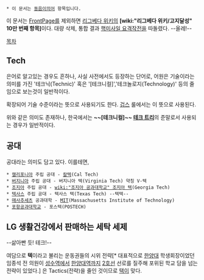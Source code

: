  * 이 문서는 [[동음이의어]] 항목입니다.

이 문서는 [[FrontPage]]를 제외하면 [[리그베다 위키]]의 '''[wiki:"리그베다 위키/고지달성" 10만 번째 항목]'''이다. 대량 삭제, 통합 결과 [[핵미사일 요격작전]]을 따돌렸다. --올레!--

[[목차]]
== Tech ==
은어로 알고있는 경우도 흔하나, 사실 사전에서도 등장하는 단어로, 어원은 기술이라는 의미를 가진 '테크닉(Technic)' 혹은 '[테크니컬]','테크놀로지(Technology)' 등의 줄임으로 보는것이 일반적이다.

확장되어 기술 수준이라는 뜻으로 사용되기도 한다. [[겁스]] 룰에서는 이 뜻으로 사용된다.

위와 같은 의미도 존재하나, 한국에서는 '''~~[테크니컬]~~   [[테크 트리]]'''의 준말로서 사용되는 경우가 일반적이다.

== 공대 ==
공대라는 의미도 담고 있다. 이를테면,
 * [[캘리포니아]] 주립 공대 - [[칼텍]](Cal Tech)
 * [[버지니아]] 주립 공대 - 버지니아 텍(Virginia Tech) 약칭 V-텍
 * [[조지아]] 주립 공대 - [[wiki:"조지아 공과대학교" 조지아 텍]](Georgia Tech) 
 * [[텍사스]] 주립 공대 - 텍사스 텍(Texas Tech) --텍텍--
 * [[매사추세츠]] 공과대학 - [[MIT]](Massachusetts Institute of Technology)
 * [[포항공과대학교]] - 포스텍(POSTECH)

== LG 생활건강에서 판매하는 세탁 세제 ==
--삶아빤 듯! 테크!--

여담으로 '''텍'''이라고 불리는 운동권들의 시위 전략[* 대표적으로 [[한양대]] 학생회장이었던 임종석 전 의원이 [[성수역]]에서 [[한양대역]]까지 [[서울 지하철 2호선|2호선]] 선로를 질주해 포위된 학교 담을 넘는 전략이 있었다.] 은 Tactics(전략)을 줄인 것이므로 [[택]]이 맞다.
